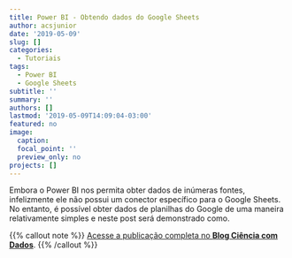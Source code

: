 ```yaml
---
title: Power BI - Obtendo dados do Google Sheets
author: acsjunior
date: '2019-05-09'
slug: []
categories:
  - Tutoriais
tags:
  - Power BI
  - Google Sheets
subtitle: ''
summary: ''
authors: []
lastmod: '2019-05-09T14:09:04-03:00'
featured: no
image:
  caption:
  focal_point: ''
  preview_only: no  
projects: []
---
```


Embora o Power BI nos permita obter dados de inúmeras fontes, infelizmente ele não possui um conector específico para o Google Sheets. No entanto, é possível obter dados de planilhas do Google de uma maneira relativamente simples e neste post será demonstrado como.

{{% callout note %}}
[Acesse a publicação completa no **Blog Ciência com Dados**](https://cienciacomdados.com.br/blog/2019-05-19-power-bi-obtendo-dados-do-google-sheets/).
{{% /callout %}}
